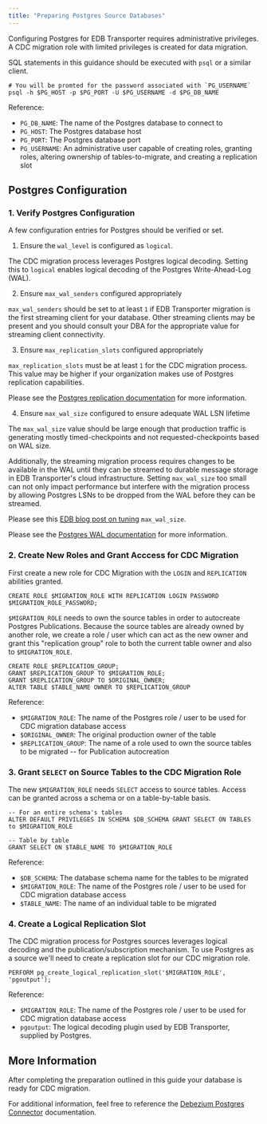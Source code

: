 ```yaml
---
title: "Preparing Postgres Source Databases"
---
```


<div id="preparing_postgres_sources" class="registered_link"></div>

Configuring Postgres for EDB Transporter requires administrative privileges. A CDC migration role with limited privileges
is created for data migration.

SQL statements in this guidance should be executed with `psql` or a similar client.

```
# You will be promted for the password associated with `PG_USERNAME`
psql -h $PG_HOST -p $PG_PORT -U $PG_USERNAME -d $PG_DB_NAME
```

Reference:
 - `PG_DB_NAME`: The name of the Postgres database to connect to
 - `PG_HOST`: The Postgres database host
 - `PG_PORT`: The Postgres database port
 - `PG_USERNAME`: An administrative user capable of creating roles, granting roles, altering ownership of tables-to-migrate, and creating a replication slot

## Postgres Configuration

### 1. Verify Postgres Configuration

A few configuration entries for Postgres should be verified or set.

1. Ensure the `wal_level` is configured as `logical`.

The CDC migration process leverages Postgres logical decoding. Setting this to `logical` enables logical decoding of the Postgres Write-Ahead-Log (WAL).

2. Ensure `max_wal_senders` configured appropriately

`max_wal_senders` should be set to at least `1` if EDB Transporter migration is the first streaming
client for your database. Other streaming clients may be present and you should consult your DBA
for the appropriate value for streaming client connectivity.

3. Ensure `max_replication_slots` configured appropriately

`max_replication_slots` must be at least `1` for the CDC migration process. This value may be
higher if your organization makes use of Postgres replication capabilities.

Please see the [Postgres replication documentation](https://www.postgresql.org/docs/current/runtime-config-replication.html)
for more information.

4. Ensure `max_wal_size` configured to ensure adequate WAL LSN lifetime

The `max_wal_size` value should be large enough that production traffic is generating
mostly timed-checkpoints and not requested-checkpoints based on WAL size.

Additionally, the streaming migration process requires changes to be available in the WAL until
they can be streamed to durable message storage in EDB Transporter's cloud infrastructure. Setting
`max_wal_size` too small can not only impact performance but interfere with the migration process by allowing
Postgres LSNs to be dropped from the WAL before they can be streamed.

Please see this [EDB blog post on tuning](https://www.enterprisedb.com/blog/tuning-maxwalsize-postgresql) `max_wal_size`.

Please see the [Postgres WAL documentation](https://www.postgresql.org/docs/current/wal-configuration.html)
for more information.

### 2. Create New Roles and Grant Acccess for CDC Migration

First create a new role for CDC Migration with the `LOGIN` and `REPLICATION` abilities granted.

```
CREATE ROLE $MIGRATION_ROLE WITH REPLICATION LOGIN PASSWORD $MIGRATION_ROLE_PASSWORD;
```

`$MIGRATION_ROLE` needs to own the source tables in order to autocreate Postgres Publications. Because the source tables are already owned by another role, we create a role / user which can act as the new owner and grant this "replication group" role to
both the current table owner and also to `$MIGRATION_ROLE`.

```
CREATE ROLE $REPLICATION_GROUP;
GRANT $REPLICATION_GROUP TO $MIGRATION_ROLE;
GRANT $REPLICATION_GROUP TO $ORIGINAL_OWNER;
ALTER TABLE $TABLE_NAME OWNER TO $REPLICATION_GROUP
```
Reference:
 - `$MIGRATION_ROLE`: The name of the Postgres role / user to be used for CDC migration database access
 - `$ORIGINAL_OWNER`: The original production owner of the table
 - `$REPLICATION_GROUP`: The name of a role used to own the source tables to be migrated -- for Publication autocreation

### 3. Grant `SELECT` on Source Tables to the CDC Migration Role

The new `$MIGRATION_ROLE` needs `SELECT` access to source tables. Access can be granted across a schema
or on a table-by-table basis.

```
-- For an entire schema's tables
ALTER DEFAULT PRIVILEGES IN SCHEMA $DB_SCHEMA GRANT SELECT ON TABLES to $MIGRATION_ROLE

-- Table by table
GRANT SELECT ON $TABLE_NAME TO $MIGRATION_ROLE
```

Reference:
 - `$DB_SCHEMA`: The database schema name for the tables to be migrated
 - `$MIGRATION_ROLE`: The name of the Postgres role / user to be used for CDC migration database access
 - `$TABLE_NAME`: The name of an individual table to be migrated

### 4. Create a Logical Replication Slot

The CDC migration process for Postgres sources leverages logical decoding and the publication/subscription mechanism. To use Postgres as a source we'll need to create a replication slot for our CDC migration role.

```
PERFORM pg_create_logical_replication_slot('$MIGRATION_ROLE',  'pgoutput');
```

Reference:
 - `$MIGRATION_ROLE`: The name of the Postgres role / user to be used for CDC migration database access
 - `pgoutput`: The logical decoding plugin used by EDB Transporter, supplied by Postgres.

## More Information

 After completing the preparation outlined in this guide your database is ready for CDC migration.

 For additional information, feel free to reference the [Debezium Postgres Connector](https://debezium.io/documentation/reference/stable/connectors/postgresql.html) documentation.
